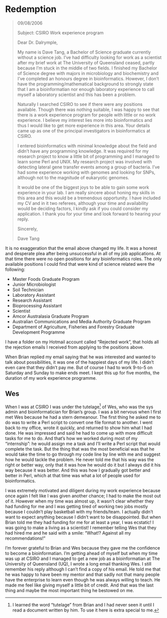 # Redemption

> 09/08/2006
> 
> Subject: CSIRO Work experience program
> 
> Dear Dr. Dalrymple,
> 
> My name is Dave Tang, a Bachelor of Science graduate currently without a
> science job. I've had difficulty looking for work as a scientist after my
> brief work at The University of Queensland ceased, partly because I'm stuck
> in the middle of two fields. I finished my Bachelor of Science degree with
> majors in microbiology and biochemistry and I've completed an honours degree
> in bioinformatics. However, I don't have the programming/mathematical
> background to strongly state that I am a bioinformatian nor enough
> laboratory experience to call myself a laboratory scientist and this has
> been a problem.
> 
> Naturally I searched CSIRO to see if there were any positions available.
> Though there was nothing suitable, I was happy to see that there is a work
> experience program for people with little or no work experience. I believe
> my interest lies more into bioinformatics and thus I would like to get more
> experience in this area. Your details came up as one of the principal
> investigators in bioinformatics at CSIRO.
> 
> I entered bioinformatics with minimal knowledge about the field and didn't
> have any programming knowledge. It was required for my research project to
> know a little bit of programming and I managed to learn some Perl and UNIX. 
> My research project was involved with detecting lateral gene transfer events
> among a group of bacteria. I've had some experience working with genomes and
> looking for SNPs, although not to the magnitude of eukaryotic genomes.
> 
> It would be one of the biggest joys to be able to gain some work experience
> in your lab. I am really sincere about honing my skills in this area and
> this would be a tremendous opportunity. I have included my CV and in it two
> referees, although your time and availability would be deciding factors, I
> kindly ask if you could consider my application. I thank you for your time
> and look forward to hearing your reply.
> 
> Sincerely,
> 
> Dave Tang

It is no exaggeration that the email above changed my life. It was a honest and
desperate plea after being unsuccessful in all of my job applications. At that
time there were no open positions for any bioinformatics roles. The only
available positions I could find that were kind of science related were the
following:

* Master Foods Graduate Program
* Junior Microbiologist
* Soil Technician
* Laboratory Assistant
* Research Assistant
* Bioprocessing Assistant
* Scientist
* Amcor Australasia Graduate Program
* Australian Communications and Media Authority Graduate Program
* Department of Agriculture, Fisheries and Forestry Graduate Development Programme

I have a folder on my Hotmail account called "Rejected work", that holds all
the rejection emails I received from applying to the positions above.

When Brian replied my email saying that he was interested and wanted to talk
about possibilities, it was one of the happiest days of my life. I didn't even
care that they didn't pay me. But of course I had to work 9-to-5 on Saturday
and Sunday to make ends meet. I kept this up for five months, the duration of
my work experience programme.

## Wes

When I was at CSIRO I was under the tutelage^[I learned the word "tutelage" from Brian and I had never seen it until I read a document written by him. To use it here is extra special to me.] of Wes, who was the sys admin and bioinformatician for Brian's group. I was a bit nervous when I first met Wes because he had a stern demeanour. The first thing he asked me to do was to write a Perl script to convert one file format to another. I went back to my office, wrote it quickly, and returned to show him what I had done. He was impressed and said he had to come up with more difficult tasks for me to do. And that's how we worked during most of my "internship": he would assign me a task and I'll write a Perl script that would complete the task. But the thing that was the most beneficial was that he would take the time to go through my code line by line with me and suggest how he would tackle the problem. He never told me that his way was the right or better way, only that it was how he would do it but I always did it his way because it was better. And this was how I gradually got better and better in Perl, which at that time was what a lot of people used for bioinformatics.

I was extremely motivated and diligent during my work experience because once again I felt like I was given another chance; I had to make the most out of it. However when my time was almost up, it wasn't clear whether they had funding for me and I was getting tired of working two jobs mostly because I couldn't play basketball with my friends/team. I actually didn't want to expect anything because I didn't want to be disappointed. But when Brian told me they had funding for me for at least a year, I was ecstatic! I was going to make a living as a scientist! I remember telling Wes that they had hired me and he said with a smile: "What!? Against all my recommendations!"

I'm forever grateful to Brian and Wes because they gave me the confidence to become a bioinformatian. I'm getting ahead of myself but when my time was up at CSIRO and I managed to get a new job as a bioinformatian at The University of Queensland (UQ), I wrote a long email thanking Wes. I still remember his reply although I can't find a copy of his email. He told me that he was happy to have been my mentor and that sadly not that many people have the enterprise to learn even though he was always willing to teach. He made me feel like giving myself a little bit of credit. And that was the last thing and maybe the most important thing he bestowed on me.
